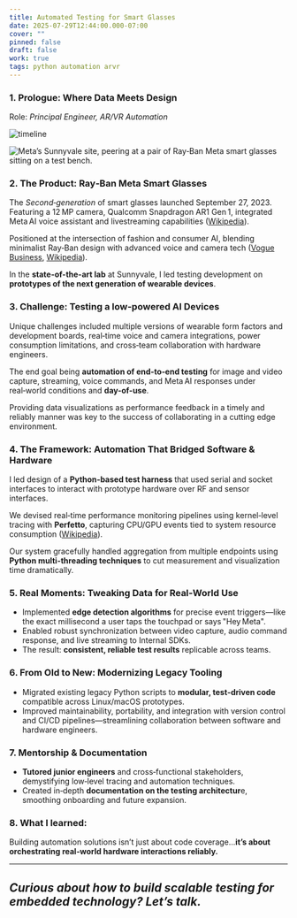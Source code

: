 ```yaml
---
title: Automated Testing for Smart Glasses
date: 2025-07-29T12:44:00.000-07:00
cover: ""
pinned: false
draft: false
work: true
tags: python automation arvr
---
```

### 1. Prologue: Where Data Meets Design

Role: *Principal Engineer, AR/VR Automation*

![timeline](/uploads/2022_2025.svg)

![](/uploads/meta_1.png "Meta’s Sunnyvale site, peering at a pair of Ray‑Ban Meta smart glasses sitting on a test bench.")

### 2. The Product: Ray‑Ban Meta Smart Glasses

The *Second‑generation* of smart glasses launched September 27, 2023. Featuring a 12 MP camera, Qualcomm Snapdragon AR1 Gen 1, integrated Meta AI voice assistant and livestreaming capabilities ([Wikipedia](https://en.wikipedia.org/wiki/Ray-Ban_Meta?utm_source=chatgpt.com "Ray-Ban Meta")). 

Positioned at the intersection of fashion and consumer AI, blending minimalist Ray‑Ban design with advanced voice and camera tech ([Vogue Business](https://www.voguebusiness.com/story/technology/metas-far-sighted-fashion-moment?utm_source=chatgpt.com "Meta's far-sighted fashion moment"), [Wikipedia](https://en.wikipedia.org/wiki/Ray-Ban_Meta?utm_source=chatgpt.com "Ray-Ban Meta")).

In the **state-of-the-art lab** at Sunnyvale, I led testing development on **prototypes of the next generation of wearable devices**.

### 3. Challenge: Testing a low-powered AI Devices

Unique challenges included multiple versions of wearable form factors and development boards, real‑time voice and camera integrations, power consumption limitations, and cross‑team collaboration with hardware engineers.

The end goal being **automation of end‑to‑end testing** for image and video capture, streaming, voice commands, and Meta AI responses under real‑world conditions and **day-of-use**.

Providing data visualizations as performance feedback in a timely and reliably manner was key to the success of collaborating in a cutting edge environment.

### 4. The Framework: Automation That Bridged Software & Hardware

I led design of a **Python‑based test harness** that used serial and socket interfaces to interact with prototype hardware over RF and sensor interfaces.

We devised real‑time performance monitoring pipelines using kernel‑level tracing with **Perfetto**, capturing CPU/GPU events tied to system resource consumption ([Wikipedia](https://en.wikipedia.org/wiki/Ray-Ban_Meta?utm_source=chatgpt.com "Ray-Ban Meta")).

Our system gracefully handled aggregation from multiple endpoints using **Python multi-threading techniques** to cut measurement and visualization time dramatically.

### 5. Real Moments: Tweaking Data for Real‑World Use

* Implemented **edge detection algorithms** for precise event triggers—like the exact millisecond a user taps the touchpad or says "Hey Meta".
* Enabled robust synchronization between video capture, audio command response, and live streaming to Internal SDKs.
* The result: **consistent, reliable test results** replicable across teams.

### 6. From Old to New: Modernizing Legacy Tooling

* Migrated existing legacy Python scripts to **modular, test‑driven code** compatible across Linux/macOS prototypes.
* Improved maintainability, portability, and integration with version control and CI/CD pipelines—streamlining collaboration between software and hardware engineers.

### 7. Mentorship & Documentation

* **Tutored junior engineers** and cross‑functional stakeholders, demystifying low‑level tracing and automation techniques.
* Created in‑depth **documentation on the testing architectur**e, smoothing onboarding and future expansion.

### 8.  What I learned:

Building automation solutions isn’t just about code coverage...**it’s about orchestrating real‑world hardware interactions reliably.**

- - -

## *Curious about how to build scalable testing for embedded technology? Let’s talk.*
